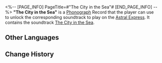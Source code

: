 <%-- [PAGE_INFO]
PageTitle=#"The City in the Sea"#
[END_PAGE_INFO] --%>
{{Item Infobox
|id          = 210339
|image       = Item The City in the Sea.png
|type        = Disk
|invCategory = Valuables
|rarity      = 3
|effect      = 
|description = A record that can be played on the Express' phonograph. It might be a chance acquisition or a gift from someone else. All sorts of memories surge up when the music plays &mdash; the smiles, encounters, touches, and the excitement of battle. Maybe that is why people still collect records even as society rapidly advances.<br />The current record contains the track "The City in the Sea."
}}
{{Description|''That city will sink, and sink again, never again to hear the moans of the world.''}}
'''"The City in the Sea"''' is a [[Phonograph]] Record that the player can use to unlock the corresponding soundtrack to play on the [[Astral Express]]. It contains the soundtrack [[The City in the Sea]].

==Other Languages==
{{Other Languages
|en   = "The City in the Sea"
|zhs  = 《海中之城》
|zht  = 《海中之城》
|ja   = 『海の中の城』
|ko   = ≪바닷속의 도시≫
|es   = La ciudad en el mar
|fr   = «&nbsp;The City in the Sea&nbsp;»
|ru   = The City in the Sea
|th   = "The City in the Sea"
|vi   = Thành Phố Dưới Biển
|de   = „Stadt im Meer“
|id   = "The City in the Sea"
|pt   = "The City in the Sea"
}}

==Change History==
{{Change History|2.2}}